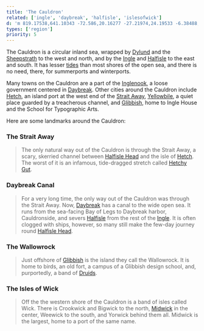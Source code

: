 ```yaml
---
title: 'The Cauldron'
related: ['ingle', 'daybreak', 'halfisle', 'islesofwick']
d: 'm 819.17538,641.10343 -72.586,20.16277 -27.21974,24.19533 -6.38488,16.46627 -4.03256,35.62091 25.20347,38.98136 20.83487,2.01628 78.63483,4.03256 47.04647,-12.76976 20.49883,-29.57207 -2.01628,-33.26858 -46.71043,-45.7023 z'
types: ['region']
priority: 5
---
```


The Cauldron is a circular inland sea, wrapped by [Dylund]() and the [Sheepstrath]() to the west and north, and by the [Ingle]() and [Halfisle]() to the east and south. It has lesser [tides](tide) than most shores of the open sea, and there is no need, there, for summerports and winterports.

Many towns on the Cauldron are a part of the [Inglenook](ingle#the-inglenook), a loose government centered in [Daybreak](). Other cities around the Cauldron include [Hetch](), an island port at the west end of the [Strait Away](cauldron#the-strait-away), [Yellowbile](), a quiet place guarded by a treacherous channel, and [Glibbish](), home to Ingle House and the School for Typographic Arts.

Here are some landmarks around the Cauldron:

### The Strait Away

> The only natural way out of the Cauldron is through the Strait Away, a scary, skerried channel between [Halfisle Head](halfisle#) and the isle of [Hetch](). The worst of it is an infamous, tide-dragged stretch called [Hetchy Gut](hetch#hetchy-gut).

### Daybreak Canal

> For a very long time, the only way out of the Cauldron was through the Strait Away. Now, [Daybreak](#geography) has a canal to the wide open sea. It runs from the sea-facing Bay of Legs to Daybreak harbor, Cauldronside, and severs [Halfisle]() from the rest of the [Ingle](). It is often clogged with ships, however, so many still make the few-day journey round [Halfisle Head](halfisle#).

### The Wallowrock

> Just offshore of [Glibbish]() is the island they call the Wallowrock. It is home to birds, an old fort, a campus of a Glibbish design school, and, purportedly, a band of [Druids]().

### The Isles of Wick

> Off the the western shore of the Cauldron is a band of isles called Wick. There is Crookwick and Bigwick to the north, [Midwick]() in the center, Weewick to the south, and Yorwick behind them all. Midwick is the largest, home to a port of the same name.